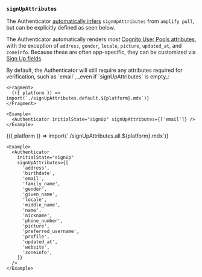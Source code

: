 
### `signUpAttributes`

<Alert heading="Zero Configuration">

The Authenticator [automatically infers](#zero-configuration) `signUpAttributes` from `amplify pull`,
but can be explicitly defined as seen below.

</Alert>

The Authenticator automatically renders _most_ [Cognito User Pools attributes](https://docs.aws.amazon.com/cognito/latest/developerguide/user-pool-settings-attributes.html),
with the exception of `address`, `gender`, `locale`, `picture`, `updated_at`, and `zoneinfo`. Because these are often app-specific, they can be customized via [Sign Up fields](#sign-up-fields).

<Tabs>
  <TabItem title="Verification Attributes">
    By default, the Authenticator will still require any attributes required for verification, such as `email`, _even if `signUpAttributes` is empty_:

    <Fragment>
      {({ platform }) => import(`./signUpAttributes.default.${platform}.mdx`)}
    </Fragment>

    <Example>
      <Authenticator initialState="signUp" signUpAttributes={['email']} />
    </Example>

  </TabItem>

  <TabItem title="All Attributes">
    <Fragment>
      {({ platform }) => import(`./signUpAttributes.all.${platform}.mdx`)}
    </Fragment>

    <Example>
      <Authenticator
        initialState="signUp"
        signUpAttributes={[
          'address',
          'birthdate',
          'email',
          'family_name',
          'gender',
          'given_name',
          'locale',
          'middle_name',
          'name',
          'nickname',
          'phone_number',
          'picture',
          'preferred_username',
          'profile',
          'updated_at',
          'website',
          'zoneinfo',
        ]}
      />
    </Example>

  </TabItem>
</Tabs>
